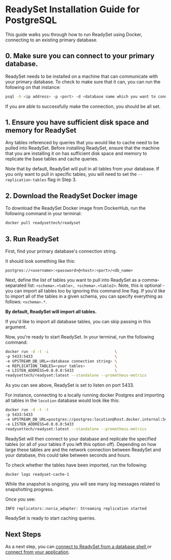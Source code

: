 
# ReadySet Installation Guide for PostgreSQL 

This guide walks you through how to run ReadySet using Docker, connecting to an existing primary database.

## 0. Make sure you can connect to your primary database.  

ReadySet needs to be installed on a machine that can communicate with your primary database. To check to make sure that it can, 
you can run the following on that instance:

```sh copy
psql -h <ip address> -p <port> -d <database name which you want to connect> -U <username of the database server>
```

If you are able to successfully make the connection, you should be all set. 

## 1. Ensure you have sufficient disk space and memory for ReadySet 
Any tables referenced by queries that you would like to cache need to be pulled into ReadySet. Before installing ReadySet, 
ensure that the machine that you are installing it on has sufficient disk space and memory to replicate the base tables and 
cache queries. 


<Callout type="info"> Note that by default, ReadySet will pull in all tables from your database. If you only want to pull in specific
tables, you will need to set the `--replication-tables` flag in Step 3.  </Callout>

## 2. Download the ReadySet Docker image
To download the ReadySet Docker image from DockerHub, run the following command in your terminal:

```sh copy
docker pull readysettech/readyset
```

## 3.  Run ReadySet


First, find your primary database's connection string. 

It should look something like this: 

```postgres://<username>:<password>@<host>:<port>/<db_name>```

Next, define the list of tables you want to pull into ReadySet as a comma-separated list: 
```<schema>.<table>, <schema>.<table2>```. Note, this is optional - you can import all tables too by ignoring this command line flag.
If you'd like to import all of the tables in a given schema, you can specify everything as follows: ```<schema>.*```. 



**By default, ReadySet will import all tables.**

If you'd like to import all database tables, you can skip passing in this argument. 


Now, you're ready to start ReadySet. In your terminal, run the following command:  

```sh copy
docker run -d -t -i                             \
-p 5433:5433                                    \
-e UPSTREAM_DB_URL=<database connection string> \
-e REPLICATION_TABLES=<your tables>             \
-e LISTEN_ADDRESS=0.0.0.0:5433                  \
readysettech/readyset:latest --standalone --prometheus-metrics
```

As you can see above, ReadySet is set to listen on port 5433. 

For instance, connecting to a locally running docker Postgres and importing all tables 
in the `locution` database would look like this:

```sh
docker run -d -t -t                                                                \
-p 5433:5433                                                                       \
-e UPSTREAM_DB_URL=postgres://postgres:locution@host.docker.internal:5432/locution \
-e LISTEN_ADDRESS=0.0.0.0:5433                                                     \
readysettech/readyset:latest --standalone --prometheus-metrics
```


ReadySet will then connect to your database and replicate the specified tables (or all of your tables if you 
left this option off). Depending on how large these tables
are and the network connection between ReadySet and your database, this could take between seconds and hours. 

To check whether the tables have been imported, run the following: 

```sh copy
docker logs readyset-cache-1
```

While the snapshot is ongoing, you will see many log messages related to snapshotting progress.

Once you see:

```
INFO replicators::noria_adapter: Streaming replication started
```

ReadySet is ready to start caching queries.

## Next Steps

As a next step, you can [connect to ReadySet from a database shell ](/get-started/connect/connect-via-database-shell) or [connect from your application](/get-started/connect/connect-an-application-via-an-orm). 

